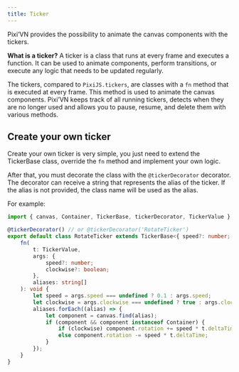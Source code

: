 ```yaml
---
title: Ticker
---
```


Pixi’VN provides the possibility to animate the canvas components with the tickers.

**What is a ticker?** A ticker is a class that runs at every frame and executes a function. It can be used to animate components, perform transitions, or execute any logic that needs to be updated regularly.

The tickers, compared to `PixiJS.tickers`, are classes with a `fn` method that is executed at every frame. This method is used to animate the canvas components. Pixi’VN keeps track of all running tickers, detects when they are no longer used and allows you to pause, resume, and delete them with <DynamicLink href="/start/canvas-tickers-functions">various methods</DynamicLink>.

## Create your own ticker

Create your own ticker is very simple, you just need to extend the <DynamicLink href="/start/canvas-tickers-functions">TickerBase</DynamicLink> class, override the `fn` method and implement your own logic.

After that, you must decorate the class with the `@tickerDecorator` decorator. The decorator can receive a string that represents the alias of the ticker. If the alias is not provided, the class name will be used as the alias.

For example:

```typescript title="canvas/tickers/RotateTicker.ts"
import { canvas, Container, TickerBase, tickerDecorator, TickerValue } from "@drincs/pixi-vn";

@tickerDecorator() // or @tickerDecorator('RotateTicker')
export default class RotateTicker extends TickerBase<{ speed?: number; clockwise?: boolean }> {
    fn(
        t: TickerValue,
        args: {
            speed?: number;
            clockwise?: boolean;
        },
        aliases: string[]
    ): void {
        let speed = args.speed === undefined ? 0.1 : args.speed;
        let clockwise = args.clockwise === undefined ? true : args.clockwise;
        aliases.forEach((alias) => {
            let component = canvas.find(alias);
            if (component && component instanceof Container) {
                if (clockwise) component.rotation += speed * t.deltaTime;
                else component.rotation -= speed * t.deltaTime;
            }
        });
    }
}
```
